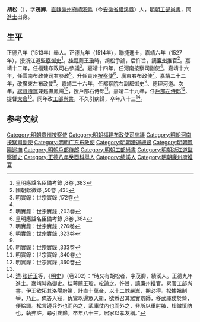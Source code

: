 {{Otheruses|胡松|other=同名或類似名的其它條目描述}}
'''胡松'''（{{bd|1490年||1572年|catIdx=}}），字'''茂卿'''，[[南直隸|直隸]][[徽州府|徽州府]][[績溪縣|績溪縣]]（今[[安徽省|安徽省]][[績溪縣|績溪縣]]）人，[[明朝工部尚書|明朝工部尚書]]，同[[進士|進士]]出身。

==生平==
正德八年（1513年）舉人。正德九年（1514年），聯捷進士，嘉靖六年（1527年），授浙江道[[監察御史|監察御史]]<ref>皇明應諡名臣備考錄 ,8卷 ,383</ref>。[[桂萼|桂萼]]薦[[王瓊|王瓊]]時，胡松爭論，后忤旨，謫[[廉州|廉州]]推官<ref name="#1">國朝獻徵錄 ,50卷 ,435</ref>。嘉靖十二年，任福建布政司右參議<ref name="#2">明實錄：世宗實錄 ,172卷</ref>。嘉靖十四年，任河南按察司副使<ref name="#2"/>。嘉靖十六年，任雲南布政使司右參政<ref>明實錄：世宗實錄 ,203卷</ref>。升任貴州[[按察使|按察使]]<ref>皇明應諡名臣備考錄 ,8卷 ,384</ref>、廣東右布政使<ref>明實錄：世宗實錄 ,276卷</ref>。嘉靖二十二年，改廣東左布政使<ref name="#3">明實錄：世宗實錄 ,323卷</ref>。嘉靖二十六年，任都察院右[[副都御史|副都御史]]<ref name="#3"/>、總理河道。次年，[[總督漕運|總督漕運]]兼廵撫鳳陽<ref>明實錄：世宗實錄 ,333卷</ref>，授戶部右侍郎<ref>明實錄：世宗實錄 ,340卷</ref>。嘉靖二十九年，任[[戶部左侍郎|戶部左侍郎]]<ref>明實錄：世宗實錄 ,360卷</ref>、提督[[太倉|太倉]]<ref name="#1"/>。同年改[[工部尚書|工部尚書]]，不久引病歸，卒年八十三<ref>[[清|清]]·[[张廷玉|张廷玉]]等，《[[明史|明史]]》（卷202）：“時又有胡松者，字茂卿，績溪人。正德九年進士。嘉靖時為御史。桂萼薦王瓊，松論之。忤旨，謫廉州推官。累官工部尚書。伊王欲拓其洛陽府第，計直十萬金，以十二賕嚴嵩，期必得。松據祖制爭，乃止。俺答入寇，仇鸞以邊眾入衞，欲悉召其眾實京師，移武庫仗於營，便給調。松言邊兵外也而內之，武庫仗內也而外之，非所以重肘腋，杜微慎防也，執弗許。尋引疾歸。卒年八十三。居家以孝友稱。”</ref>。

==参考文献==
{{reflist|2}}
{{start box}}
{{s-off}}
{{succession box|[[李士翺|李士翺]]|[[歐陽必進|歐陽必進]]|[[明朝工部尚書|明朝工部尚書]]|1550年-1551年}}
{{end box}}
{{明朝人物小作品}}
{{正德九年甲戌科殿試金榜}}
{{DEFAULTSORT:Hu胡}}
[[Category:明朝贵州按察使|Category:明朝贵州按察使]]
[[Category:明朝福建布政使司參議|Category:明朝福建布政使司參議]]
[[Category:明朝河南按察司副使|Category:明朝河南按察司副使]]
[[Category:明朝广东布政使|Category:明朝广东布政使]]
[[Category:明朝漕運總督|Category:明朝漕運總督]]
[[Category:明朝鳳陽巡撫|Category:明朝鳳陽巡撫]]
[[Category:明朝戶部侍郎|Category:明朝戶部侍郎]]
[[Category:明朝工部尚書|Category:明朝工部尚書]]
[[Category:明朝浙江道監察御史|Category:明朝浙江道監察御史]]
[[Category:正德八年癸酉科舉人|Category:正德八年癸酉科舉人]]
[[Category:绩溪人|Category:绩溪人]]
[[Category:明朝廉州府推官|Category:明朝廉州府推官]]